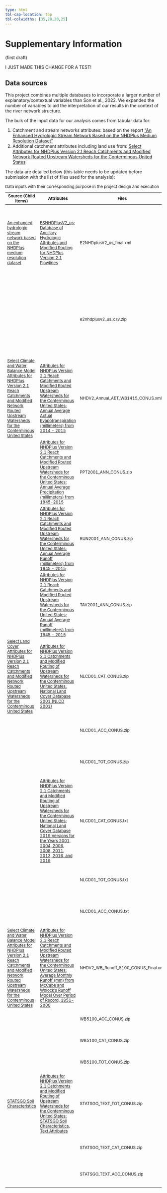 ```yaml
---
type: html
tbl-cap-location: top
tbl-colwidths: [35,20,20,25]
---
```


```{=html}
<style scoped>
table {
  font-size: 13px;
}
</style>
<style type="text/css">
caption, .table-caption {
  text-align: left;
}
</style>
```
# Supplementary Information

(first draft)

I JUST MADE THIS CHANGE FOR A TEST!

## Data sources

This project combines multiple databases to incorporate a larger number of explanatory/contextual variables than Son et al., 2022. We expanded the number of variables to aid the interpretation of our results in the context of the river network structure.

The bulk of the input data for our analysis comes from tabular data for:

1.  Catchment and stream networks attributes: based on the report ["An Enhanced Hydrologic Stream Network Based on the NHDPlus Medium Resolution Dataset"](https://pubs.usgs.gov/sir/2019/5127/sir20195127.pdf)
2.  Additional catchment attributes including land use from: [Select Attributes for NHDPlus Version 2.1 Reach Catchments and Modified Network Routed Upstream Watersheds for the Conterminous United States](https://www.sciencebase.gov/catalog/item/5669a79ee4b08895842a1d47)

The data are detailed below (this table needs to be updated before submission with the list of files used for the analysis):

| Source (Child Items)                                                                                                                                                                                                                                                                                                                                                                                                               | Attributes                                                                                                                                                                                                                                                                                                                                                                                                                                                                                                                                                 | Files                                | Purpose                                                                                                                                                                      |
|------------------------------------------------------------------------------------------------------------------------------------------------------------------------------------------------------------------------------------------------------------------------------------------------------------------------------------------------------------------------------------------------------------------------------------|------------------------------------------------------------------------------------------------------------------------------------------------------------------------------------------------------------------------------------------------------------------------------------------------------------------------------------------------------------------------------------------------------------------------------------------------------------------------------------------------------------------------------------------------------------|--------------------------------------|------------------------------------------------------------------------------------------------------------------------------------------------------------------------------|
| [An enhanced hydrologic stream network based on the NHDPlus medium resolution dataset](https://www.usgs.gov/publications/enhanced-hydrologic-stream-network-based-nhdplus-medium-resolution-dataset)                                                                                                                                                                                                                               | [ESNHDPlusV2_us: Database of Ancillary Hydrologic Attributes and Modified Routing for NHDPlus Version 2.1 Flowlines](https://www.sciencebase.gov/catalog/item/5d16509ee4b0941bde5d8ffe)                                                                                                                                                                                                                                                                                                                                                                    | E2NHDplusV2_us_final.xml             | Cumulative calculations along the stream networks (e.g. cumulative respiration, residence time, hyporheic exchange). It contains data about hydrosequence, FromNode, ToNode. |
|                                                                                                                                                                                                                                                                                                                                                                                                                                    |                                                                                                                                                                                                                                                                                                                                                                                                                                                                                                                                                            | e2nhdplusv2_us_csv.zip               | Cumulative calculations along the stream networks (e.g. cumulative respiration, residence time, hyporheic exchange). It contains data about hydrosequence, FromNode, ToNode. |
| [Select Climate and Water Balance Model Attributes for NHDPlus Version 2.1 Reach Catchments and Modified Network Routed Upstream Watersheds for the Conterminous United States](https://www.sciencebase.gov/catalog/item/566f6c76e4b09cfe53ca77fe "Select Climate and Water Balance Model Attributes for NHDPlus Version 2.1 Reach Catchments and Modified Network Routed Upstream Watersheds for the Conterminous United States") | [Attributes for NHDPlus Version 2.1 Reach Catchments and Modified Routed Upstream Watersheds for the Conterminous United States: Annual Average Actual Evapotranspiration (millimeters) from 2014 - 2015](https://www.sciencebase.gov/catalog/item/57ffb2c4e4b0824b2d16f4c3 "Attributes for NHDPlus Version 2.1 Reach Catchments and Modified Routed Upstream Watersheds for the Conterminous United States: Annual Average Actual Evapotranspiration (millimeters) from 2014 - 2015")                                                                     | NHDV2_Annual_AET_WB1415_CONUS.xml    | Potential: Intermittent analysis                                                                                                                                             |
|                                                                                                                                                                                                                                                                                                                                                                                                                                    | [Attributes for NHDPlus Version 2.1 Reach Catchments and Modified Routed Upstream Watersheds for the Conterminous United States: Annual Average Precipitation (millimeters) from 1945-2015](https://www.sciencebase.gov/catalog/item/57bf5c07e4b0f2f0ceb75b1b "Attributes for NHDPlus Version 2.1 Reach Catchments and Modified Routed Upstream Watersheds for the Conterminous United States: Annual Average Precipitation (millimeters) from 1945-2015")                                                                                                 | PPT2001_ANN_CONUS.zip                | Climatic variables for the year 2001-corresponding with land use map used (files are on an annual basis).                                                                    |
|                                                                                                                                                                                                                                                                                                                                                                                                                                    | [Attributes for NHDPlus Version 2.1 Reach Catchments and Modified Routed Upstream Watersheds for the Conterminous United States: Annual Average Runoff (millimeters) from 1945 - 2015](https://www.sciencebase.gov/catalog/item/57bf5e25e4b0f2f0ceb75b77 "Attributes for NHDPlus Version 2.1 Reach Catchments and Modified Routed Upstream Watersheds for the Conterminous United States: Annual Average Runoff (millimeters) from 1945 - 2015")                                                                                                           | RUN2001_ANN_CONUS.zip                | Climatic variables for the year 2001-corresponding with land use map used (files are on an annual basis).                                                                    |
|                                                                                                                                                                                                                                                                                                                                                                                                                                    | [Attributes for NHDPlus Version 2.1 Reach Catchments and Modified Routed Upstream Watersheds for the Conterminous United States: Annual Average Runoff (millimeters) from 1945 - 2015](https://www.sciencebase.gov/catalog/item/57bf5e25e4b0f2f0ceb75b77 "Attributes for NHDPlus Version 2.1 Reach Catchments and Modified Routed Upstream Watersheds for the Conterminous United States: Annual Average Runoff (millimeters) from 1945 - 2015")                                                                                                           | TAV2001_ANN_CONUS.zip                | Climatic variables for the year 2001-corresponding with land use map used (files are on an annual basis).                                                                    |
| [Select Land Cover Attributes for NHDPlus Version 2.1 Reach Catchments and Modified Network Routed Upstream Watersheds for the Conterminous United States](https://www.sciencebase.gov/catalog/item/5669a834e4b08895842a1d49 "Select Land Cover Attributes for NHDPlus Version 2.1 Reach Catchments and Modified Network Routed Upstream Watersheds for the Conterminous United States")                                           | [Attributes for NHDPlus Version 2.1 Catchments and Modified Routing of Upstream Watersheds for the Conterminous United States: National Land Cover Database 2001 (NLCD 2001)](https://www.sciencebase.gov/catalog/item/5761b67de4b04f417c2d30ae "Attributes for NHDPlus Version 2.1 Catchments and Modified Routing of Upstream Watersheds for the Conterminous United States: National Land Cover Database 2001 (NLCD 2001)")                                                                                                                             | NLCD01_CAT_CONUS.zip                 | Landscape heterogeneity analysis and its influence on scaling behavior                                                                                                       |
|                                                                                                                                                                                                                                                                                                                                                                                                                                    |                                                                                                                                                                                                                                                                                                                                                                                                                                                                                                                                                            | NLCD01_ACC_CONUS.zip                 | Landscape heterogeneity analysis and its influence on scaling behavior                                                                                                       |
|                                                                                                                                                                                                                                                                                                                                                                                                                                    |                                                                                                                                                                                                                                                                                                                                                                                                                                                                                                                                                            | NLCD01_TOT_CONUS.zip                 | Landscape heterogeneity analysis and its influence on scaling behavior                                                                                                       |
|                                                                                                                                                                                                                                                                                                                                                                                                                                    | [Attributes for NHDPlus Version 2.1 Catchments and Modified Routing of Upstream Watersheds for the Conterminous United States: National Land Cover Database 2019 Versions for the Years 2001, 2004, 2006, 2008, 2011, 2013, 2016, and 2019](https://www.sciencebase.gov/catalog/item/63935b30d34e0de3a1efe082 "Attributes for NHDPlus Version 2.1 Catchments and Modified Routing of Upstream Watersheds for the Conterminous United States: National Land Cover Database 2019 Versions for the Years 2001, 2004, 2006, 2008, 2011, 2013, 2016, and 2019") | NLCD01_CAT_CONUS.txt                 | Landscape heterogeneity analysis and its influence on scaling behavior                                                                                                       |
|                                                                                                                                                                                                                                                                                                                                                                                                                                    |                                                                                                                                                                                                                                                                                                                                                                                                                                                                                                                                                            | NLCD01_TOT_CONUS.txt                 | Landscape heterogeneity analysis and its influence on scaling behavior                                                                                                       |
|                                                                                                                                                                                                                                                                                                                                                                                                                                    |                                                                                                                                                                                                                                                                                                                                                                                                                                                                                                                                                            | NLCD01_ACC_CONUS.txt                 | Landscape heterogeneity analysis and its influence on scaling behavior                                                                                                       |
| [Select Climate and Water Balance Model Attributes for NHDPlus Version 2.1 Reach Catchments and Modified Network Routed Upstream Watersheds for the Conterminous United States](https://www.sciencebase.gov/catalog/item/566f6c76e4b09cfe53ca77fe "Select Climate and Water Balance Model Attributes for NHDPlus Version 2.1 Reach Catchments and Modified Network Routed Upstream Watersheds for the Conterminous United States") | [Attributes for NHDPlus Version 2.1 Reach Catchments and Modified Routed Upstream Watersheds for the Conterminous United States: Average Monthly Runoff (mm) from McCabe and Wolock's Runoff Model Over Period of Record, 1951-2000](https://www.sciencebase.gov/catalog/item/573b5344e4b0dae0d5e3ad9c "Attributes for NHDPlus Version 2.1 Reach Catchments and Modified Routed Upstream Watersheds for the Conterminous United States: Average Monthly Runoff (mm) from McCabe and Wolock's Runoff Model Over Period of Record, 1951-2000")               | NHDV2_WB_Runoff_5100_CONUS_Final.xml | Possible: Intermittency analysis or interpretation                                                                                                                           |
|                                                                                                                                                                                                                                                                                                                                                                                                                                    |                                                                                                                                                                                                                                                                                                                                                                                                                                                                                                                                                            | WB5100_ACC_CONUS.zip                 | Possible: Intermittency analysis or interpretation                                                                                                                           |
|                                                                                                                                                                                                                                                                                                                                                                                                                                    |                                                                                                                                                                                                                                                                                                                                                                                                                                                                                                                                                            | WB5100_CAT_CONUS.zip                 | Possible: Intermittency analysis or interpretation                                                                                                                           |
|                                                                                                                                                                                                                                                                                                                                                                                                                                    |                                                                                                                                                                                                                                                                                                                                                                                                                                                                                                                                                            | WB5100_TOT_CONUS.zip                 | Possible: Intermittency analysis or interpretation                                                                                                                           |
| [STATSGO Soil Characteristics](https://www.sciencebase.gov/catalog/item/5728d6ace4b0b13d3918a992 "STATSGO Soil Characteristics")                                                                                                                                                                                                                                                                                                   | [Attributes for NHDPlus Version 2.1 Catchments and Modified Routing of Upstream Watersheds for the Conterminous United States: STATSGO Soil Characteristics, Text Attributes](https://www.sciencebase.gov/catalog/item/5728dd46e4b0b13d3918a9a7 "Attributes for NHDPlus Version 2.1 Catchments and Modified Routing of Upstream Watersheds for the Conterminous United States: STATSGO Soil Characteristics, Text Attributes")                                                                                                                             | STATSGO_TEXT_TOT_CONUS.zip           | Possible: relationship with residence time/ hyporheic exchange                                                                                                               |
|                                                                                                                                                                                                                                                                                                                                                                                                                                    |                                                                                                                                                                                                                                                                                                                                                                                                                                                                                                                                                            | STATSGO_TEXT_CAT_CONUS.zip           | Possible: relationship with residence time/ hyporheic exchange                                                                                                               |
|                                                                                                                                                                                                                                                                                                                                                                                                                                    |                                                                                                                                                                                                                                                                                                                                                                                                                                                                                                                                                            | STATSGO_TEXT_ACC_CONUS.zip           | Possible: relationship with residence time/ hyporheic exchange                                                                                                               |

: Data inputs with their corresponding purpose in the project design and execution
